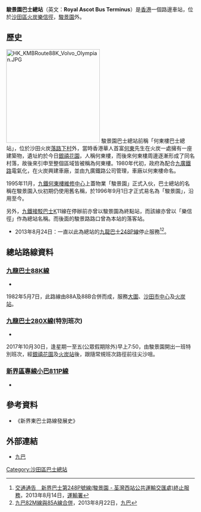 {{Infobox HK Bus terminus 
| image= Royal Ascot Bus Terminus.JPG
| name= 駿景園巴士總站
| engname= Royal Ascot Bus Terminus
| district=[[沙田區|沙田區]] 
| area= [[火炭|火炭]] 
| street= [[樂信徑|樂信徑]]近[[駿景園|駿景園]]
| coordinates= {{coord|22|24|1.24|N|114|12|4.27|E}}
| opendate= 1979年
| terminate=[[九巴|九巴]]<br> {{KMB|88K}}、{{KMB|280X}}(特別班次)
| via= 
| feeder= [[港鐵|港鐵]][[馬場站_(香港)|馬場站]]
| nearbystreets= [[駿景路|駿景路]]
| nearbysights= [[落路下|落路下]]、駿景園、[[何東樓|何東樓]]、[[御龍山|御龍山]]、[[港鐵何東樓車廠|港鐵何東樓車廠]]
| notes= 
| alternative= 
| bgcolor=GREEN 
| fontcolor=white }}

'''駿景園巴士總站'''（英文：'''Royal Ascot Bus Terminus'''）是[[香港|香港]]一個路邊車站，位於[[沙田區|沙田區]][[火炭|火炭]][[樂信徑|樂信徑]]，[[駿景園|駿景園]]外。

==歷史==
[[File:HK_KMBRoute88K_Volvo_Olympian.JPG|250px]]
駿景園巴士總站前稱「何東樓巴士總站」，位於沙田火炭[[落路下村|落路下村]]外，當時香港華人首富[[何東|何東]]先生在火炭一處擁有一座建築物，遺址約於今日[[銀禧花園|銀禧花園]]，人稱何東樓，而後來何東樓周邊逐漸形成了同名村落，故後來引申至整個區域皆被稱為何東樓。1980年代初，政府為配合[[東鐵綫|九廣鐵路]]電氣化，在火炭興建車廠，並由九廣鐵路公司管理，車廠以何東樓命名。

1995年11月，[[港鐵何東樓車廠|九鐵何東樓維修中心]]上蓋物業「駿景園」正式入伙，巴士總站的名稱在駿景園入伙初期仍使用舊名稱，於1996年9月1日才正式易名為「駿景園」，沿用至今。

另外，[[港鐵巴士|九鐵接駁巴士]]K11線在停辦前亦曾以駿景園為終點站，而該線亦曾以「樂信徑」作為總站名稱。而後面的駿景路路口曾為本站的落客站。

*2013年8月24日：一直以此為總站的[[九龍巴士248P線|九龍巴士248P線]]停止服務<ref>[http://www.td.gov.hk/tc/traffic_notices/index_id_34791.html 交通通告　新界巴士第248P號線(駿景園 -  荃灣西站公共運輸交匯處)終止服務]，2013年8月14日，[[運輸署|運輸署]]</ref><ref>[http://www.kmb.hk/tc/news/press/archives/news201308221908.html 九巴82M線與85A線合併]，2013年8月22日，[[九巴|九巴]]</ref>。

==總站路線資料==
===[[九龍巴士88K線|九龍巴士88K線]]===
*{{HK Bus Route KLNT|88K|inline}}
1982年5月7日，此路線由88A及88B合併而成，服務[[大圍|大圍]]、[[沙田市中心|沙田市中心]]及[[火炭站|火炭站]]。

===[[九龍巴士280X線|九龍巴士280X線]](特別班次)===
* {{HK Bus Route KLNT|280X|special}}
2017年10月30日，逢星期一至五(公眾假期除外)早上7:50，由駿景園開出一班特別班次，經[[銀禧花園|銀禧花園]]及[[火炭站|火炭站]]後，跟隨常規班次路徑前往尖沙咀。

<!--===[[過海隧道巴士900X線|過海隧道巴士900X線]]===
*{{HK Bus Route Cross Harbour|900X|inline}}-->

===[[新界區專線小巴811P線|新界區專線小巴811P線]]===
*{{HK MiniBus Route NT Show:811P|format=inline}}

==參考資料==
{{reflist}}
*《新界東巴士路線發展史》

==外部連結==
*[http://www.kmb.hk 九巴]

{{香港沙田區巴士總站列表}}
[[Category:沙田區巴士總站|Category:沙田區巴士總站]]